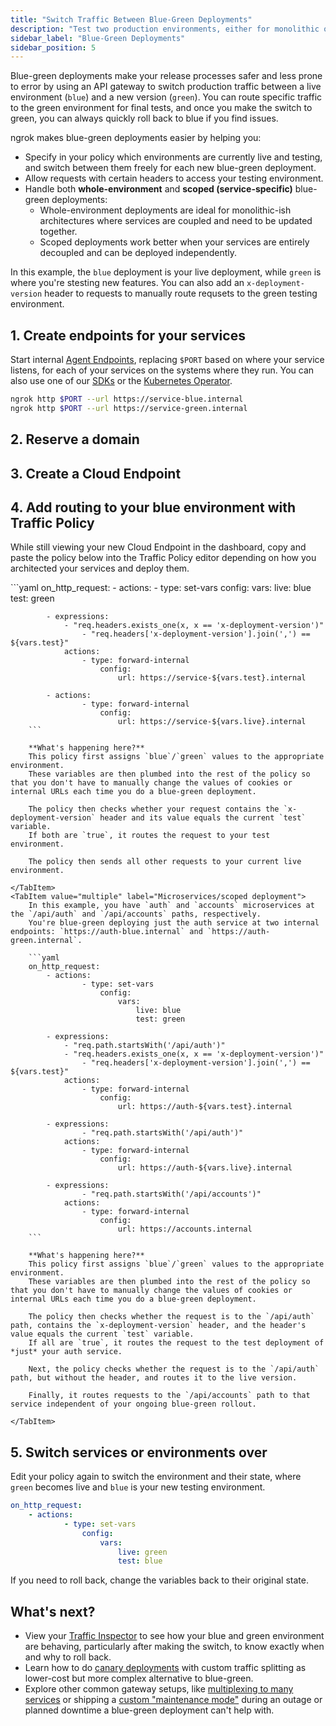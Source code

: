 ```yaml
---
title: "Switch Traffic Between Blue-Green Deployments"
description: "Test two production environments, either for monolithic or microservices architectures, side-by-side with a testing header and instant rollouts/rollbacks."
sidebar_label: "Blue-Green Deployments"
sidebar_position: 5
---
```



Blue-green deployments make your release processes safer and less prone to error by using an API gateway to switch production traffic between a live environment (`blue`) and a new version (`green`).
You can route specific traffic to the green environment for final tests, and once you make the switch to green, you can always quickly roll back to blue if you find issues.

ngrok makes blue-green deployments easier by helping you:

- Specify in your policy which environments are currently live and testing, and switch between them freely for each new blue-green deployment.
- Allow requests with certain headers to access your testing environment.
- Handle both **whole-environment** and **scoped (service-specific)** blue-green deployments:
  - Whole-environment deployments are ideal for monolithic-ish architectures where services are coupled and need to be updated together.
  - Scoped deployments work better when your services are entirely decoupled and can be deployed independently.

In this example, the `blue` deployment is your live deployment, while `green` is where you're stesting new features.
You can also add an `x-deployment-version` header to requests to manually route requsets to the green testing environment.

## 1. Create endpoints for your services

Start internal [Agent Endpoints](/docs/universal-gateway/agent-endpoints/), replacing `$PORT` based on where your service listens, for each of your services on the systems where they run.
You can also use one of our [SDKs](/docs/agent-sdks/#example-usage) or the [Kubernetes Operator](/docs/getting-started/kubernetes/ingress/).

```bash
ngrok http $PORT --url https://service-blue.internal
ngrok http $PORT --url https://service-green.internal
```

## 2. Reserve a domain

<ReserveDomain />

## 3. Create a Cloud Endpoint

<CloudEndpoint />

## 4. Add routing to your blue environment with Traffic Policy

While still viewing your new Cloud Endpoint in the dashboard, copy and paste the policy below into the Traffic Policy editor depending on how you architected your services and deploy them.

<Tabs>
	<TabItem value="single" label="Single service/whole-environment" default>
		```yaml
		on_http_request:
			- actions:
					- type: set-vars
						config:
							vars:
								live: blue
								test: green	

			- expressions:
			    - "req.headers.exists_one(x, x == 'x-deployment-version')"
					- "req.headers['x-deployment-version'].join(',') == ${vars.test}"
				actions:
					- type: forward-internal
						config:
							url: https://service-${vars.test}.internal

			- actions:
					- type: forward-internal
						config:
							url: https://service-${vars.live}.internal
		```

		**What's happening here?**
		This policy first assigns `blue`/`green` values to the appropriate environment.
		These variables are then plumbed into the rest of the policy so that you don't have to manually change the values of cookies or internal URLs each time you do a blue-green deployment.

		The policy then checks whether your request contains the `x-deployment-version` header and its value equals the current `test` variable.
		If both are `true`, it routes the request to your test environment.

		The policy then sends all other requests to your current live environment.
		
	</TabItem>
	<TabItem value="multiple" label="Microservices/scoped deployment">
		In this example, you have `auth` and `accounts` microservices at the `/api/auth` and `/api/accounts` paths, respectively.
		You're blue-green deploying just the auth service at two internal endpoints: `https://auth-blue.internal` and `https://auth-green.internal`.

		```yaml
		on_http_request:
			- actions:
					- type: set-vars
						config:
							vars:
								live: blue
								test: green

			- expressions:
			    - "req.path.startsWith('/api/auth')"
			    - "req.headers.exists_one(x, x == 'x-deployment-version')"
					- "req.headers['x-deployment-version'].join(',') == ${vars.test}"
				actions:
					- type: forward-internal
						config:
							url: https://auth-${vars.test}.internal

			- expressions:
					- "req.path.startsWith('/api/auth')"
				actions:
					- type: forward-internal
						config:
							url: https://auth-${vars.live}.internal

			- expressions:
					- "req.path.startsWith('/api/accounts')"
				actions:
					- type: forward-internal
						config:
							url: https://accounts.internal
		```

		**What's happening here?**
		This policy first assigns `blue`/`green` values to the appropriate environment.
		These variables are then plumbed into the rest of the policy so that you don't have to manually change the values of cookies or internal URLs each time you do a blue-green deployment.

		The policy then checks whether the request is to the `/api/auth` path, contains the `x-deployment-version` header, and the header's value equals the current `test` variable.
		If all are `true`, it routes the request to the test deployment of *just* your auth service.

		Next, the policy checks whether the request is to the `/api/auth` path, but without the header, and routes it to the live version.

		Finally, it routes requests to the `/api/accounts` path to that service independent of your ongoing blue-green rollout.

	</TabItem>
</Tabs>

## 5. Switch services or environments over

Edit your policy again to switch the environment and their state, where `green` becomes live and `blue` is your new testing environment.

```yaml
on_http_request:
	- actions:
			- type: set-vars
				config:
					vars:
						live: green
						test: blue
```

If you need to roll back, change the variables back to their original state.

## What's next?

- View your [Traffic
	Inspector](https://dashboard.ngrok.com/traffic-inspector) to see how your blue and green environment are behaving, particularly after making the switch, to know exactly when and why to roll back.
- Learn how to do [canary deployments](/docs/universal-gateway/examples/canary-deployments) with custom traffic splitting as lower-cost but more complex alternative to blue-green.
- Explore other common gateway setups, like [multiplexing to many
	services](/docs/universal-gateway/examples/multiplex) or shipping a [custom "maintenance mode"](/docs/universal-gateway/examples/maintenance-mode/) during an outage or planned downtime a blue-green deployment can't help with.

